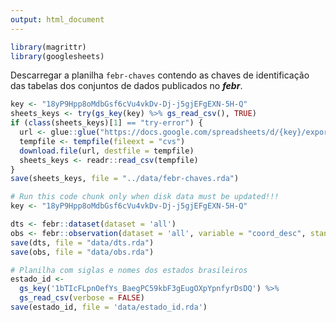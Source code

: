 ```yaml
---
output: html_document
---
```


```r
library(magrittr)
library(googlesheets)
```


Descarregar a planilha `febr-chaves` contendo as chaves de identificação das tabelas dos conjuntos de dados
publicados no ___febr___.

```r
key <- "18yP9Hpp8oMdbGsf6cVu4vkDv-Dj-j5gjEFgEXN-5H-Q"
sheets_keys <- try(gs_key(key) %>% gs_read_csv(), TRUE)
if (class(sheets_keys)[1] == "try-error") {
  url <- glue::glue("https://docs.google.com/spreadsheets/d/{key}/export?format=csv")
  tempfile <- tempfile(fileext = "cvs")
  download.file(url, destfile = tempfile)
  sheets_keys <- readr::read_csv(tempfile)
}
save(sheets_keys, file = "../data/febr-chaves.rda")
```


```r
# Run this code chunk only when disk data must be updated!!!
key <- "18yP9Hpp8oMdbGsf6cVu4vkDv-Dj-j5gjEFgEXN-5H-Q"

dts <- febr::dataset(dataset = 'all')
obs <- febr::observation(dataset = 'all', variable = "coord_desc", standardization = list(crs = "EPSG:4674"))
save(dts, file = "data/dts.rda")
save(obs, file = "data/obs.rda")

# Planilha com siglas e nomes dos estados brasileiros
estado_id <-
  gs_key('1bTIcFLpnOefYs_BaegPC59kbF3gEugOXpYpnfyrDsDQ') %>% 
  gs_read_csv(verbose = FALSE)
save(estado_id, file = 'data/estado_id.rda')
```